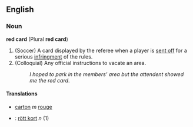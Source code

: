 ==English==
===Noun===
'''red card''' (Plural '''red card''')
# (Soccer) A card displayed by the referee when a player is [[sent off]] for a serious [[infringment]] of the rules.
# (Colloquial) Any official instructions to vacate an area.
#: ''I hoped to park in the members' area but the attendent showed me the red card''.
====Translations====
*{{fr}} [[carton]] ''m'' [[rouge]]
*{{sv}}: [[rött kort]] ''n'' (1)
